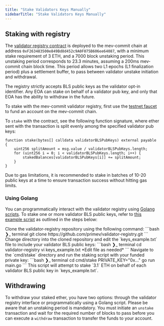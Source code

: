 ```yaml
---
title: "Stake Validators Keys Manually"
sidebarTitle: "Stake Validators Keys Manually"
---
```


## Staking with registry

The [validator registry contract](http://explorer.testnet.mev-commit.xyz/address/0xF263483500e849Bd8d452c9A0F075B606ee64087) is deployed to the mev-commit chain at address `0xF263483500e849Bd8d452c9A0F075B606ee64087`, with a minimum stake requirement of 3 ETH, and a 7000 block unstaking period. This unstaking period corresponds to 23.3 minutes, assuming a 200ms mev-commit chain block time. This period allows two L1 epochs (L1 finalization period) plus a settlement buffer, to pass between validator unstake initiation and withdrawal.

The registry strictly accepts BLS public keys as the validator opt-in identifier. Any EOA can stake on behalf of a validator pub key, and only that EOA has the ability to withdraw in the future.

To stake with the mev-commit validator registry, first use the [testnet faucet](/get-started/faucet) to fund an account on the mev-commit chain.

To `stake` with the contract, see the following function signature, where ether sent with the transaction is split evenly among the specified validator pub keys:

```solidity
function stake(bytes[] calldata validatorBLSPubKeys) external payable {
    uint256 splitAmount = msg.value / validatorBLSPubKeys.length;
    for (uint256 i = 0; i < validatorBLSPubKeys.length; i++) {
        stakedBalances[validatorBLSPubKeys[i]] += splitAmount;
    }
}
```

<Note> Due to gas limitations, it is recommended to stake in batches of 10-20 public keys at a time to ensure transaction success without hitting gas limits. </Note>

### Using Golang
You can programmatically interact with the validator registry using [Golang scripts](https://github.com/primev/validator-registry). 
To stake one or more validator BLS public keys, refer to [this example script](https://github.com/primev/validator-registry/blob/main/cmd/stake/main.go) as outlined in the steps below:

<Steps>
  <Step title="Clone the Repository">
    Clone the validator-registry repository using the following command:
    ```bash ❯_ terminal
    git clone https://github.com/primev/validator-registry.git
    ```
  </Step>
  <Step title="Prepare Validator Keys">
    Change directory into the cloned repository and edit the `keys_example.txt` file to include your validator BLS public keys:
    ```bash ❯_ terminal
    cd validator-registry
    vi keys_example.txt
    *Edit file as needed*
    ```
  </Step>
  <Step title="Run the Stake Script">
    Navigate to the `cmd/stake` directory and run the staking script with your funded private key:
    ```bash ❯_ terminal
    cd cmd/stake
    PRIVATE_KEY="0x..." go run main.go
    ```
    This script will attempt to stake `3.1` ETH on behalf of each validator BLS public key in `keys_example.txt`.
  </Step>
</Steps>

## Withdrawing

To withdraw your staked ether, you have two options: through the validator registry interface or programmatically using a Golang script.
Please be aware that an unstaking period is mandatory. You must initiate an `unstake` transaction and wait for the required number of
blocks to pass before you can execute a `withdraw` transaction to transfer the funds to your account.